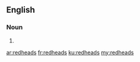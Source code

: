 ==English==

===Noun===
{{head|en|noun plural form}}

# {{plural of|redhead|lang=en}}

[[ar:redheads]]
[[fr:redheads]]
[[ku:redheads]]
[[my:redheads]]